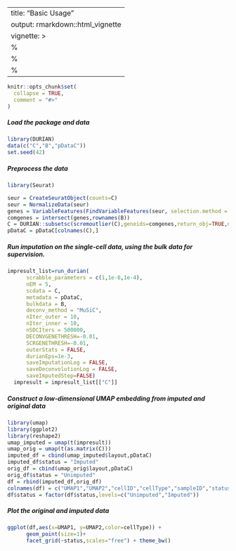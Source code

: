 
---
title: "Basic Usage"
output: rmarkdown::html_vignette
vignette: >
  %\VignetteIndexEntry{Basic Usage}
  %\VignetteEngine{knitr::rmarkdown}
  %\VignetteEncoding{UTF-8}
---

```r
knitr::opts_chunk$set(
  collapse = TRUE,
  comment = "#>"
)
```

##### Load the package and data
```r
library(DURIAN)
data(c("C","B","pDataC"))
set.seed(42)
```

##### Preprocess the data
```r
library(Seurat)

seur = CreateSeuratObject(counts=C)
seur = NormalizeData(seur)
genes = VariableFeatures(FindVariableFeatures(seur, selection.method = "vst", nfeatures = 1500))
comgenes = intersect(genes,rownames(B))
C = DURIAN::subsetsc(scremoutlier(C),geneids=comgenes,return_obj=TRUE,nsd=3)
pDataC = pDataC[colnames(C),]
```

##### Run imputation on the single-cell data, using the bulk data for supervision.
```r
impresult_list=run_durian(
      scrabble_parameters = c(1,1e-6,1e-4),
      nEM = 5,
      scdata = C,
      metadata = pDataC,
      bulkdata = B,
      deconv_method = "MuSiC",
      nIter_outer = 10,
      nIter_inner = 10,
      nSDCIters = 500000,
      DECONVGENETHRESH=-0.01,
      SCRGENETHRESH=-0.01,
      outerStats = FALSE,
      durianEps=1e-3,
      saveImputationLog = FALSE,
      saveDeconvolutionLog = FALSE,
      saveImputedStep=FALSE)
  impresult = impresult_list[["C"]]
```

##### Construct a low-dimensional UMAP embedding from imputed and original data
```r
library(umap)
library(ggplot2)
library(reshape2)
umap_imputed = umap(t(impresult))
umap_orig = umap(t(as.matrix(C)))
imputed_df = cbind(umap_imputed$layout,pDataC)
imputed_df$status = "Imputed"
orig_df = cbind(umap_orig$layout,pDataC)
orig_df$status = "Unimputed"
df = rbind(imputed_df,orig_df)
colnames(df) = c("UMAP1","UMAP2","cellID","cellType","sampleID","status")
df$status = factor(df$status,levels=c("Unimputed","Imputed"))
```

##### Plot the original and imputed data
```r
ggplot(df,aes(x=UMAP1, y=UMAP2,color=cellType)) + 
      geom_point(size=1)+
      facet_grid(~status,scales="free") + theme_bw()
```


